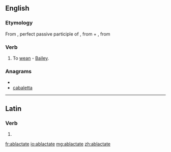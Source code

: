 ==English==

===Etymology===
From {{etyl|la}} {{term|ablactatus|ablactātus|lang=la}}, perfect passive participle of {{term|ablacto|ablactō|wean|lang=la}}, from {{term|ab|lang=la}} + {{term|lacto|lactō|suckle|lang=la}}, from {{term|lac||milk|lang=la}}

===Verb===
{{en-verb|ablactat|es}}

# {{rare}} To [[wean]] - [[Bailey]].

===Anagrams===
* {{alphagram|aaabceltt}}
* [[cabaletta#English|cabaletta]]

----

==Latin==

===Verb===
{{la-verb-form|ablactāte}}

# {{conjugation of|ablacto|ablactō|2|p|pres|act|imp|lang=la}}
{{count page|[[Wiktionary:Page count]]}}

[[fr:ablactate]]
[[io:ablactate]]
[[mg:ablactate]]
[[zh:ablactate]]